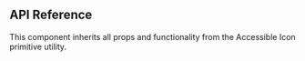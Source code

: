 ## API Reference

This component inherits all props and functionality from the Accessible Icon primitive utility.